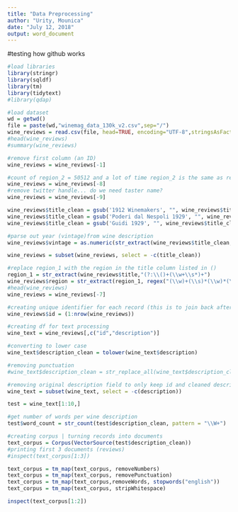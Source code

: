 ---
title: "Data Preprocessing"
author: "Urity, Mounica"
date: "July 12, 2018"
output: word_document
---
#testing how github works
```{r}
#load libraries
library(stringr)
library(sqldf)
library(tm)
library(tidytext)
#library(qdap)
```

```{r}
#load dataset
wd = getwd()
file = paste(wd,"winemag_data_130k_v2.csv",sep="/")
wine_reviews = read.csv(file, head=TRUE, encoding="UTF-8",stringsAsFactors = FALSE)
#head(wine_reviews)
#summary(wine_reviews)
```

```{r}
#remove first column (an ID)
wine_reviews = wine_reviews[-1]

#count of region_2 = 50512 and a lot of time region_2 is the same as region_1 therefore, remove region_2
wine_reviews = wine_reviews[-8]
#remove twitter handle... do we need taster name?
wine_reviews = wine_reviews[-9]

wine_reviews$title_clean = gsub('1912 Winemakers', "", wine_reviews$title)
wine_reviews$title_clean = gsub('Poderi dal Nespoli 1929', "", wine_reviews$title_clean)
wine_reviews$title_clean = gsub('Guidi 1929', "", wine_reviews$title_clean)

#parse out year (vintage)from wine description 
wine_reviews$vintage = as.numeric(str_extract(wine_reviews$title_clean,"(?:19|20)+[0-9]{2}"))

wine_reviews = subset(wine_reviews, select = -c(title_clean))

#replace region_1 with the region in the title column listed in ()
region_1 = str_extract(wine_reviews$title,"(?:\\()+(\\w+\\s*)+")
wine_reviews$region = str_extract(region_1, regex("(\\w)+(\\s)*(\\w)*(\\s)*(\\w)*", ignore_case = TRUE))
#head(wine_reviews)
wine_reviews = wine_reviews[-7]
```

```{r}
#creating unique identifier for each record (this is to join back after processing)
wine_reviews$id = (1:nrow(wine_reviews))

#creating df for text processing 
wine_text = wine_reviews[,c("id","description")]

#converting to lower case
wine_text$description_clean = tolower(wine_text$description)

#removing punctuation 
#wine_text$description_clean = str_replace_all(wine_text$description_clean, pattern = "[[:punct:]]", "")

#removing original description field to only keep id and cleaned description 
wine_text = subset(wine_text, select = -c(description))
```

```{r}
test = wine_text[1:10,]

#get number of words per wine description 
test$word_count = str_count(test$description_clean, pattern = "\\W+")

#creating corpus | turning records into documents
text_corpus = Corpus(VectorSource(test$description_clean))
#printing first 3 documents (reviews)
#inspect(text_corpus[1:3])   

text_corpus = tm_map(text_corpus, removeNumbers)
text_corpus = tm_map(text_corpus, removePunctuation)
text_corpus = tm_map(text_corpus,removeWords, stopwords("english"))
text_corpus = tm_map(text_corpus, stripWhitespace)

inspect(text_corpus[1:2])


```







